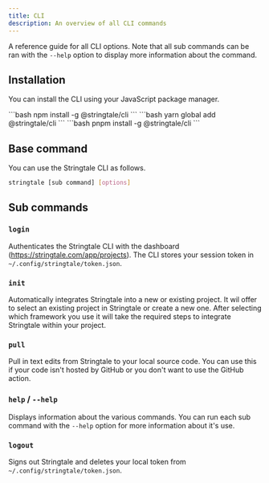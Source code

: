 ```yaml
---
title: CLI
description: An overview of all CLI commands
---
```



A reference guide for all CLI options. Note that all sub commands can be ran with the `--help` option to display more information about the command.

## Installation

You can install the CLI using your JavaScript package manager.

<Tabs>
  <TabItem label="npm">```bash npm install -g @stringtale/cli ```</TabItem>
  <TabItem label="Yarn">```bash yarn global add @stringtale/cli ```</TabItem>
  <TabItem label="pnpm">```bash pnpm install -g @stringtale/cli ```</TabItem>
</Tabs>

## Base command

You can use the Stringtale CLI as follows.

```bash
stringtale [sub command] [options]
```

## Sub commands

### `login`

Authenticates the Stringtale CLI with the dashboard (https://stringtale.com/app/projects). The CLI stores your session token in
`~/.config/stringtale/token.json`.

### `init`

Automatically integrates Stringtale into a new or existing project. It wil offer to select an existing project in Stringtale or create a new one.
After selecting which framework you use it will take the required steps to integrate Stringtale within your project.

### `pull`

Pull in text edits from Stringtale to your local source code. You can use this if your code isn't hosted by GitHub or you don't want to use
the GitHub action.

### `help` / `--help`

Displays information about the various commands. You can run each sub command with the `--help` option for more information about it's use.

### `logout`

Signs out Stringtale and deletes your local token from `~/.config/stringtale/token.json`.